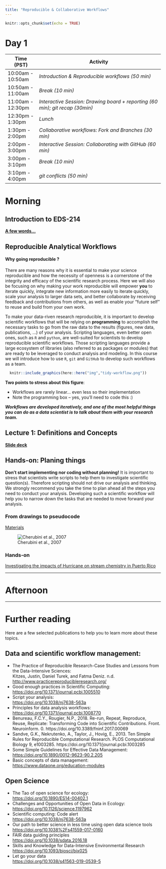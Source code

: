 ```yaml
---
title: "Reproducible & Collaborative Workflows"
---
```


```r
knitr::opts_chunk$set(echo = TRUE)
```

# Day 1

| **Time (PST)**    | **Activity**                                                             |
|-------------------|--------------------------------------------------------------------------|
| 10:00am - 10:50am | *Introduction & Reproducible workflows (50 min)*                                |
| 10:50am - 11:00am | *Break (10 min)*                                                         |
| 11:00am - 12:30pm | *Interactive Session: Drawing board + reporting (60 min); git recap (30min)*    |
| 12:30pm - 1:30pm  | *Lunch*                                                                  |
| 1:30pm - 2:00pm   | *Collaborative workflows: Fork and Branches (30 min)*                     |
| 2:00pm - 3:00pm   | *Interactive Session: Collaborating with GitHub (60 min)*                |
| 3:00pm - 3:10pm   | *Break (10 min)*                                                         |
| 3:10pm - 4:00pm   | *git conflicts  (50 min)*                                                |


# Morning

## Introduction to EDS-214

[**A few words...**](https://docs.google.com/presentation/d/e/2PACX-1vQoawMQwTyWma4JsDePgainH7WNrRGWBEBVm794FCjrp6gyYoi6RrfBDJM5thJCLy4GAqJES8AR-5GB/pub?start=false&loop=false&delayms=3000)


## Reproducible Analytical Workflows

####  Why going reproducible ?

There are many reasons why it is essential to make your science reproducible and how the necessity of openness is a cornerstone of the integrity and efficacy of the scientific research process. Here we will also be focusing on why making your work reproducible will empower **you** to iterate quickly, integrate new information more easily to iterate quickly, scale your analysis to larger data sets, and better collaborate by receiving feedback and contributions from others, as well as enable your "future self" to reuse and build from your own work.

To make your data-riven research reproducible, it is important to develop scientific workflows that will be relying on **programming** to accomplish the necessary tasks to go from the raw data to the results (figures, new data, publications, ...) of your analysis. Scripting languages, even better open ones, such as `R` and `python`, are well-suited for scientists to develop reproducible scientific workflows. Those scripting languages provide a large ecosystem of libraries (also referred to as packages or modules) that are ready to be leveraged to conduct analysis and modeling. In this course we will introduce how to use `R`, `git` and `GitHub` to develop such workflows as a team.


```r
  knitr::include_graphics(here::here("img","tidy-workflow.png"))
```

**Two points to stress about this figure**:

- Workflows are rarely linear... even less so their implementation
- Note the programming box -- yes, you'll need to code this :) 

***Workflows are developed iteratively, and one of the most helpful things you can do as a data scientist is to talk about them with your research team.***



## Lecture 1: Definitions and Concepts

[**Slide deck**](https://docs.google.com/presentation/d/e/2PACX-1vRO81O7IJeTHihyMu6yXTsHhWozBbTWWVHy9YJ2ytilrOBji24dzhDTMilQc0hna9prfXLlsLnafa1B/pub?start=false&loop=false&delayms=60000)




## Hands-on: Planing things

**Don’t start implementing nor coding without planning!** It is important to stress that scientists write scripts to help them to investigate scientific question(s). Therefore scripting should not drive our analysis and thinking. We strongly recommend you take the time to plan ahead all the steps you need to conduct your analysis. Developing such a scientific workflow will help you to narrow down the tasks that are needed to move forward your analysis.

### From drawings to pseudocode

[Materials](day1-pseudocode.html)

![Cherubini et al., 2007](img/whiteborad_drawings.png)

### Hands-on

[Investigating the impacts of Hurricane on stream chemistry in Puerto Rico](day1-hands-on_drawings.html)

---

# Afternoon



---

# Further reading

Here are a few selected publications to help you to learn more about these topics.


## Data and scientific workflow management:

- The Practice of Reproducible Research-Case Studies and Lessons from the Data-Intensive Sciences:\
    Kitzes, Justin, Daniel Turek, and Fatma Deniz. n.d. <http://www.practicereproducibleresearch.org/>
- Good enough practices in Scientific Computing: \
    [https://doi.org/10.1371/journal.pcbi.1005510](https://doi.org/10.1371/journal.pcbi.1005510) 
- Script your analysis:   \
    [https://doi.org/10.1038/nj7638-563a](https://doi.org/10.1038/nj7638-563a) 
- Principles for data analysis workflows:   \
    <https://doi.org/10.1371/journal.pcbi.1008770>
- Benureau, F.C.Y., Rougier, N.P., 2018. Re-run, Repeat, Reproduce, Reuse, Replicate: Transforming Code into Scientific Contributions. Front. Neuroinform. 0. https://doi.org/10.3389/fninf.2017.00069
- Sandve, G.K., Nekrutenko, A., Taylor, J., Hovig, E., 2013. Ten Simple Rules for Reproducible Computational Research. PLOS Computational Biology 9, e1003285. https://doi.org/10.1371/journal.pcbi.1003285
- Some Simple Guidelines for Effective Data Management: \
    [https://doi.org/10.1890/0012-9623-90.2.205](https://doi.org/10.1890/0012-9623-90.2.205) 
- Basic concepts of data management: \
    [https://www.dataone.org/education-modules](https://www.dataone.org/education-modules)


## Open Science

- The Tao of open science for ecology:  \
[https://doi.org/10.1890/ES14-00402.1](https://doi.org/10.1890/ES14-00402.1) 
- Challenges and Opportunities of Open Data in Ecology:  \
[https://doi.org/10.1126/science.1197962](https://doi.org/10.1126/science.1197962)  
- Scientific computing: Code alert \
[https://doi.org/10.1038/nj7638-563a](https://doi.org/10.1038/nj7638-563a) 
- Our path to better science in less time using open data science tools \
[https://doi.org/10.1038%2Fs41559-017-0160](https://doi.org/10.1038%2Fs41559-017-0160)
-  FAIR data guiding principles \
[https://doi.org/10.1038/sdata.2016.18](https://doi.org/10.1038/sdata.2016.18) 
- Skills and Knowledge for Data-Intensive Environmental Research [https://doi.org/10.1093/biosci/bix025](https://doi.org/10.1093/biosci/bix025)  
- Let go your data \
[https://doi.org/10.1038/s41563-019-0539-5](https://doi.org/10.1038/s41563-019-0539-5) 



